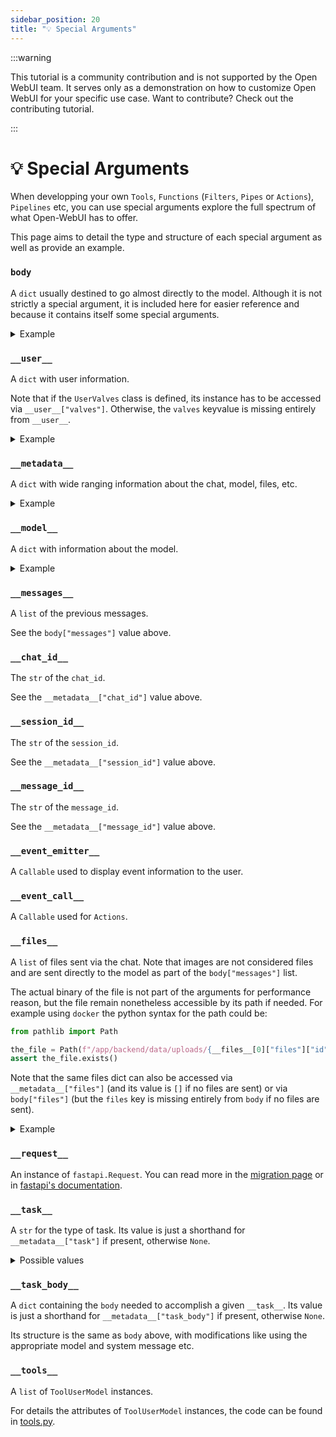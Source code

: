 ```yaml
---
sidebar_position: 20
title: "💡 Special Arguments"
---
```


:::warning

This tutorial is a community contribution and is not supported by the Open WebUI team. It serves only as a demonstration on how to customize Open WebUI for your specific use case. Want to contribute? Check out the contributing tutorial.

:::

# 💡 Special Arguments

When developping your own `Tools`, `Functions` (`Filters`, `Pipes` or `Actions`), `Pipelines` etc, you can use special arguments explore the full spectrum of what Open-WebUI has to offer.

This page aims to detail the type and structure of each special argument as well as provide an example.

### `body`

A `dict` usually destined to go almost directly to the model. Although it is not strictly a special argument, it is included here for easier reference and because it contains itself some special arguments.

<details>
<summary>Example</summary>

```json

{
  "stream": true,
  "model": "my-cool-model",
  # lowercase string with - separated words: this is the ID of the model
  "messages": [
    {
      "role": "user",
      "content": [
        {
          "type": "text",
          "text": "What is in this picture?"
        },
        {
          "type": "image_url",
          "image_url": {
            "url": "data:image/png;base64,iVBORw0KGgoAAAANSUhEUgAAAdYAAAGcCAYAAABk2YF[REDACTED]"
            # Images are passed as base64 encoded data
          }
        }
      ]
    },
    {
      "role": "assistant",
      "content": "The image appears to be [REDACTED]"
    },
  ],
  "features": {
    "image_generation": false,
    "code_interpreter": false,
    "web_search": false
  },
  "stream_options": {
    "include_usage": true
  },
  "metadata": "[The exact same dict as __metadata__]",
  "files": "[The exact same list as __files__]"
}

```

</details>

### `__user__`

A `dict` with user information.

Note that if the `UserValves` class is defined, its instance has to be accessed via `__user__["valves"]`. Otherwise, the `valves` keyvalue is missing entirely from `__user__`.

<details>
<summary>Example</summary>

```json
{
  "id": "xxxxxxxx-xxxx-xxxx-xxxx-xxxxxxxxxxxx",
  "email": "cheesy_dude@openwebui.com",
  "name": "Patrick",
  "role": "user",
  # role can be either `user` or `admin`
  "valves": "[the UserValve instance]"
}
```

</details>

### `__metadata__`

A `dict` with wide ranging information about the chat, model, files, etc.

<details>
<summary>Example</summary>

```json
{
  "user_id": "xxxxxxxx-xxxx-xxxx-xxxx-xxxxxxxxxxxx",
  "chat_id": "xxxxxxxx-xxxx-xxxx-xxxx-xxxxxxxxxxxx",
  "message_id": "xxxxxxxx-xxxx-xxxx-xxxx-xxxxxxxxxxxx",
  "session_id": "xxxxxxxxxxxxxxxxxxxx",
  "tool_ids": null,
  # tool_ids is a list of str.
  "tool_servers": [],
  "files": "[Same as in body['files']]",
  # If no files are given, the files key exists in __metadata__ and its value is []
  "features": {
    "image_generation": false,
    "code_interpreter": false,
    "web_search": false
  },
  "variables": {
    "{{USER_NAME}}": "cheesy_username",
    "{{USER_LOCATION}}": "Unknown",
    "{{CURRENT_DATETIME}}": "2025-02-02 XX:XX:XX",
    "{{CURRENT_DATE}}": "2025-02-02",
    "{{CURRENT_TIME}}": "XX:XX:XX",
    "{{CURRENT_WEEKDAY}}": "Monday",
    "{{CURRENT_TIMEZONE}}": "Europe/Berlin",
    "{{USER_LANGUAGE}}": "en-US"
  },
  "model": "[The exact same dict as __model__]",
  "direct": false,
  "function_calling": "native",
  "type": "user_response",
  "interface": "open-webui"
}

```

</details>

### `__model__`

A `dict` with information about the model.

<details>
<summary>Example</summary>

```json
{
  "id": "my-cool-model",
  "name": "My Cool Model",
  "object": "model",
  "created": 1746000000,
  "owned_by": "openai",
  # either openai or ollama
  "info": {
      "id": "my-cool-model",
      "user_id": "xxxxxxxx-xxxx-xxxx-xxxx-xxxxxxxxxxxx",
      "base_model_id": "gpt-4o",
      # this is the name of model that the model endpoint serves
      "name": "My Cool Model",
      "params": {
      "system": "You are my best assistant. You answer [REDACTED]",
      "function_calling": "native"
      # custom options appear here, for example "Top K"
      },
      "meta": {
      "profile_image_url": "/static/favicon.png",
      "description": "Description of my-cool-model",
      "capabilities": {
          "vision": true,
          "usage": true,
          "citations": true
      },
      "position": 17,
      "tags": [
          {
          "name": "for_friends"
          },
          {
          "name": "vision_enabled"
          }
      ],
      "suggestion_prompts": null
      },
      "access_control": {
      "read": {
          "group_ids": [],
          "user_ids": []
      },
      "write": {
          "group_ids": [],
          "user_ids": []
      }
      },
      "is_active": true,
      "updated_at": 1740000000,
      "created_at": 1740000000
  },
  "preset": true,
  "actions": [],
  "tags": [
      {
          "name": "for_friends"
      },
      {
          "name": "vision_enabled"
      }
  ]
}

```

</details>

### `__messages__`

A `list` of the previous messages.

See the `body["messages"]` value above.

### `__chat_id__`

The `str` of the `chat_id`.

See the `__metadata__["chat_id"]` value above.

### `__session_id__`

The `str` of the `session_id`.

See the `__metadata__["session_id"]` value above.

### `__message_id__`

The `str` of the `message_id`.

See the `__metadata__["message_id"]` value above.

### `__event_emitter__`

A `Callable` used to display event information to the user.

### `__event_call__`

A `Callable` used for `Actions`.

### `__files__`

A `list` of files sent via the chat. Note that images are not considered files and are sent directly to the model as part of the `body["messages"]` list.

The actual binary of the file is not part of the arguments for performance reason, but the file remain nonetheless accessible by its path if needed. For example using `docker` the python syntax for the path could be:

```python
from pathlib import Path

the_file = Path(f"/app/backend/data/uploads/{__files__[0]["files"]["id"]}_{__files__[0]["files"]["filename"]}")
assert the_file.exists()
```

Note that the same files dict can also be accessed via `__metadata__["files"]` (and its value is `[]` if no files are sent) or via `body["files"]` (but the `files` key is missing entirely from `body` if no files are sent).

<details>
<summary>Example</summary>

```json

[
  {
    "type": "file",
    "file": {
      "id": "xxxxxxxx-xxxx-xxxx-xxxx-xxxxxxxxxxxx",
      "filename": "Napoleon - Wikipedia.pdf",
      "user_id": "xxxxxxxx-xxxx-xxxx-xxxx-xxxxxxxxxxxx",
      "hash": "xxxxxxxxxxxxxxxxxxxxxxxxxxxxxxxxxxxxxxxxxxxxxxxxxxxxxxxxxxxxxxxx",
      "data": {
        "content": "Napoleon - Wikipedia\n\n\nNapoleon I\n\nThe Emperor Napoleon in His Study at the\nTuileries, 1812\n\nEmperor of the French\n\n1st reign 18 May 1804 – 6 April 1814\n\nSuccessor Louis XVIII[a]\n\n2nd reign 20 March 1815 – 22 June 1815\n\nSuccessor Louis XVIII[a]\n\nFirst Consul of the French Republic\n\nIn office\n13 December 1799 – 18 May 1804\n\nBorn Napoleone Buonaparte\n15 August 1769\nAjaccio, Corsica, Kingdom of\nFrance\n\nDied 5 May 1821 (aged 51)\nLongwood, Saint Helena\n\nBurial 15 December 1840\nLes Invalides, Paris\n\nNapoleon\nNapoleon Bonaparte[b] (born Napoleone\nBuonaparte;[1][c] 15 August 1769 – 5 May 1821), later\nknown [REDACTED]",
        # The content value is the output of the document parser, the above example is with Tika as a document parser
      },
      "meta": {
        "name": "Napoleon - Wikipedia.pdf",
        "content_type": "application/pdf",
        "size": 10486578,
        # in bytes, here about 10Mb
        "data": {},
        "collection_name": "file-96xxxxxx-xxxx-xxxx-xxxx-xxxxxxxxxxxx"
        # always begins by 'file'
      },
      "created_at": 1740000000,
      "updated_at": 1740000000
    },
    "id": "xxxxxxxx-xxxx-xxxx-xxxx-xxxxxxxxxxxx",
    "url": "/api/v1/files/xxxxxxxx-xxxx-xxxx-xxxx-xxxxxxxxxxxx",
    "name": "Napoleon - Wikipedia.pdf",
    "collection_name": "file-96xxxxxx-xxxx-xxxx-xxxx-xxxxxxxxxxxx"
    "status": "uploaded",
    "size": 10486578,
    "error": "",
    "itemId": "xxxxxxxx-xxxx-xxxx-xxxx-xxxxxxxxxxxx"
    # itemId is not the same as file["id"]
  }
]

```

</details>

### `__request__`

An instance of `fastapi.Request`. You can read more in the [migration page](/docs/features/plugin/migration/index.mdx) or in [fastapi's documentation](https://fastapi.tiangolo.com/reference/request/).

### `__task__`

A `str` for the type of task. Its value is just a shorthand for `__metadata__["task"]` if present, otherwise `None`.

<details>
<summary>Possible values</summary>

```json

[
    "title_generation",
    "tags_generation",
    "emoji_generation",
    "query_generation",
    "image_prompt_generation",
    "autocomplete_generation",
    "function_calling",
    "moa_response_generation"
]
```

</details>

### `__task_body__`

A `dict` containing the `body` needed to accomplish a given `__task__`. Its value is just a shorthand for `__metadata__["task_body"]` if present, otherwise `None`.

Its structure is the same as `body` above, with modifications like using the appropriate model and system message etc.

### `__tools__`

A `list` of `ToolUserModel` instances.

For details the attributes of `ToolUserModel` instances, the code can be found in [tools.py](https://github.com/open-webui/open-webui/blob/main/backend/open_webui/models/tools.py).

